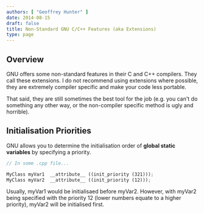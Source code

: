 ```yaml
---
authors: [ "Geoffrey Hunter" ]
date: 2014-08-15
draft: false
title: Non-Standard GNU C/C++ Features (aka Extensions)
type: page
---
```



## Overview

GNU offers some non-standard features in their C and C++ compilers. They call these extensions. I do not recommend using extensions where possible, they are extremely compiler specific and make your code less portable.

That said, they are still sometimes the best tool for the job (e.g. you can't do something any other way, or the non-compiler specific method is ugly and horrible).

## Initialisation Priorities

GNU allows you to determine the initialisation order of **global static variables** by specifying a priority.
    
```c++
// In some .cpp file...

MyClass myVar1  __attribute__ ((init_priority (321)));
MyClass myVar2  __attribute__ ((init_priority (12)));
```

Usually, myVar1 would be initialisaed before myVar2. However, with myVar2 being specified with the priority 12 (lower numbers equate to a higher priority), myVar2 will be initialised first.
